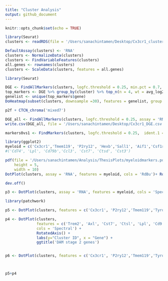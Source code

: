 ```yaml
---
title: "Cluster Analysis"
output: github_document
---
```


```r
knitr::opts_chunk$set(echo = TRUE)
```

```r
library(Seurat)
clusters <- readRDS(file = '/Users/sanachintamen/Desktop/Cx3cr1_clusters.Rds', refhook = NULL)

DefaultAssay(clusters) <- 'RNA'
clusters <- NormalizeData(clusters)
clusters <- FindVariableFeatures(clusters)
all.genes <- rownames(clusters)
clusters <- ScaleData(clusters, features = all.genes)
```

```r
library(Seurat)

DGE <- FindAllMarkers(clusters, logfc.threshold = 0.25, min.pct = 0.7, only.pos = TRUE, assay = 'RNA')
top_markers <- DGE %>% group_by(cluster) %>% top_n(n = 4, wt = avg_log2FC)
genelist <- unique(top_markers$gene)
DoHeatmap(subset(clusters, downsample =30), features = genelist, group.colors = c("#f38ff0","#ffbb91","#c18ab6","#01CACA","#ffafbd","#ff5e62","#e8ffc1","#cccc00","#70e1f5","#9599e8","#aa4371","#065c6f","#edc988","#ff8b3d")) + NoLegend()

p2f + CTCN_chroma('mixed7')

DGE_all <- FindAllMarkers(clusters, logfc.threshold = 0.25, assay = 'RNA')
write.csv(DGE_all, file = '/Users/sanachintamen/Desktop/Cx3cr1_DGE.csv')

markers0vs1 <- FindMarkers(clusters, logfc.threshold = 0.25,  ident.1 = 1, ident.2 = 0)

```

```r
library(ggplot2)
myeloid = c('Cx3cr1','Tmem119', 'P2ry12', 'Hexb','Sall1', 'Aif1','Csf1r','Siglech','Itgam','Ptprc','Cd68','Itgax','Ccr2','Pf4','Mrc1','Ms4a7','Cd163', 'Tlr2','Tlr4')
#('Cd74', 'Lpl', 'Cd79b','Ccl3', 'Cst7', 'Ctsd', 'Cst3')

pdf(file = '/Users/sanachintamen/Analysis/ThesisPlots/myeloidmarkers.pdf',
    height = 5,
    width = 10)
DotPlot(clusters, assay = 'RNA', features = myeloid, cols = 'RdBu')+ RotatedAxis() + labs(y="Cluster ID", x = "Gene")

dev.off()

p3 <- DotPlot(clusters, assay = 'RNA', features = myeloid, cols = 'Spectral')+ RotatedAxis() + labs(y="Cluster ID", x = "Gene") + ggtitle('Common Myeloid Markers')
```

```r
library(patchwork)

p5 <- DotPlot(clusters, features = c('Cx3cr1', 'P2ry12','Tmem119','Tyrobp','Ctsb','Ctsd','Apoe', 'B2m', 'Fth1', 'Lyz2'), cols = 'Spectral')+ RotatedAxis() + labs(y="Cluster ID", x = "Gene") + ggtitle('DAM stage 1 genes')

p4 <- DotPlot(clusters, 
              features = c('Trem2', 'Axl', 'Cst7', 'Ctsl', 'Lpl', 'Cd9', 'Csf1', 'Ccl6', 'Itgax', 'Lilrb4', 'Timp2'),
              cols = 'Spectral') + 
              RotatedAxis() + 
              labs(y="Cluster ID", x = "Gene") + 
              ggtitle('DAM stage 2 genes')


p6 <- DotPlot(clusters, features = c('Cx3cr1', 'P2ry12','Tmem119','Tyrobp','Ctsb','Ctsd','Apoe', 'B2m', 'Fth1', 'Lyz2','Trem2', 'Axl', 'Cst7', 'Ctsl', 'Lpl', 'Cd9', 'Csf1', 'Ccl6', 'Itgax', 'Lilrb4', 'Timp2'), cols = 'Spectral')+ RotatedAxis() + labs(y="Cluster ID", x = "Gene") 



p5+p4
```

